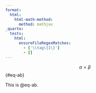 ```yaml
---
format:
  html:
    html-math-method:
      method: mathjax
_quarto:
  tests:
    html:
      ensureFileRegexMatches:
        - ['\\tag\{1\}'] 
        - []
---
```


$$
\alpha = \beta
$$ {#eq-ab}

This is @eq-ab.
